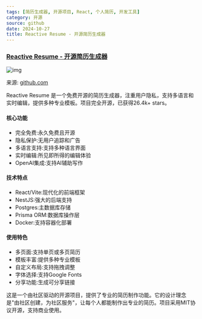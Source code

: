 ```yaml
---
tags: [简历生成器, 开源项目, React, 个人简历, 开发工具]
category: 开源
source: github
date: 2024-10-27
title: Reactive Resume - 开源简历生成器
---
```


### [Reactive Resume - 开源简历生成器](https://github.com/AmruthPillai/Reactive-Resume)

![img](https://img.mengpeng.tech/i/2024/12/06/67529124e6fdb.webp)

来源: [github.com](https://github.com/AmruthPillai/Reactive-Resume)

Reactive Resume 是一个免费开源的简历生成器，注重用户隐私，支持多语言和实时编辑，提供多种专业模板。项目完全开源，已获得26.4k+ stars。

#### 核心功能
- 完全免费:永久免费且开源
- 隐私保护:无用户追踪和广告
- 多语言支持:支持多种语言界面
- 实时编辑:所见即所得的编辑体验
- OpenAI集成:支持AI辅助写作

#### 技术特点
- React/Vite:现代化的前端框架
- NestJS:强大的后端支持
- Postgres:主数据库存储
- Prisma ORM:数据库操作层
- Docker:支持容器化部署

#### 使用特色
- 多页面:支持单页或多页简历
- 模板丰富:提供多种专业模板
- 自定义布局:支持拖拽调整
- 字体选择:支持Google Fonts
- 分享功能:生成可分享链接

这是一个由社区驱动的开源项目，提供了专业的简历制作功能。它的设计理念是"由社区创建，为社区服务"，让每个人都能制作出专业的简历。项目采用MIT协议开源，支持商业使用。 
